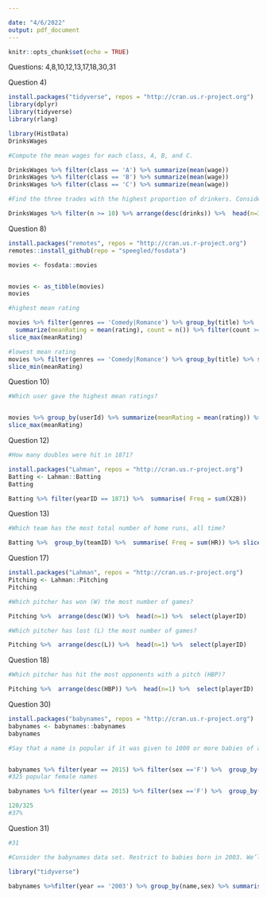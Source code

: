 ---

date: "4/6/2022"
output: pdf_document
---

```{r setup, include=FALSE}
knitr::opts_chunk$set(echo = TRUE)
```

Questions: 4,8,10,12,13,17,18,30,31

Question 4)

```{r}
install.packages("tidyverse", repos = "http://cran.us.r-project.org")
library(dplyr)
library(tidyverse)
library(rlang)
```


```{r}
library(HistData)
DrinksWages
```
```{r}
#Compute the mean wages for each class, A, B, and C.

DrinksWages %>% filter(class == 'A') %>% summarize(mean(wage))
DrinksWages %>% filter(class == 'B') %>% summarize(mean(wage))
DrinksWages %>% filter(class == 'C') %>% summarize(mean(wage))

#Find the three trades with the highest proportion of drinkers. Consider only trades with 10 or more workers in the survey.

DrinksWages %>% filter(n >= 10) %>% arrange(desc(drinks)) %>%  head(n=3)
```

Question 8)
```{r}


install.packages("remotes", repos = "http://cran.us.r-project.org") 
remotes::install_github(repo = "speegled/fosdata")

movies <- fosdata::movies


movies <- as_tibble(movies)
movies


```

```{r}
#highest mean rating

movies %>% filter(genres == 'Comedy|Romance') %>% group_by(title) %>% 
  summarize(meanRating = mean(rating), count = n()) %>% filter(count >= 50) %>%
slice_max(meanRating)
```

```{r}
#lowest mean rating
movies %>% filter(genres == 'Comedy|Romance') %>% group_by(title) %>% summarize(meanRating = mean(rating), count = n()) %>% filter(count >= 50) %>%
slice_min(meanRating)
```

Question 10)

```{r}
#Which user gave the highest mean ratings?


movies %>% group_by(userId) %>% summarize(meanRating = mean(rating)) %>%
slice_max(meanRating)

```

Question 12)
```{r}
#How many doubles were hit in 1871?

install.packages("Lahman", repos = "http://cran.us.r-project.org")
Batting <- Lahman::Batting
Batting

```



```{r}
Batting %>% filter(yearID == 1871) %>%  summarise( Freq = sum(X2B))
```

Question 13)

```{r}
#Which team has the most total number of home runs, all time?

Batting %>%  group_by(teamID) %>%  summarise( Freq = sum(HR)) %>% slice_max(Freq)
```
Question 17)

```{r}
install.packages("Lahman", repos = "http://cran.us.r-project.org")
Pitching <- Lahman::Pitching
Pitching

```



```{r}

#Which pitcher has won (W) the most number of games?

Pitching %>%  arrange(desc(W)) %>%  head(n=1) %>%  select(playerID)

```


```{r}
#Which pitcher has lost (L) the most number of games?

Pitching %>%  arrange(desc(L)) %>%  head(n=1) %>%  select(playerID)
```


Question 18) 

```{r}
#Which pitcher has hit the most opponents with a pitch (HBP)?

Pitching %>%  arrange(desc(HBP)) %>%  head(n=1) %>%  select(playerID)


```
Question 30)

```{r}
install.packages("babynames", repos = "http://cran.us.r-project.org")
babynames <- babynames::babynames
babynames
```


```{r}
#Say that a name is popular if it was given to 1000 or more babies of a single sex. How many popular female names were there in 2015? What percentage of these popular female names ended in the letter ‘a?’


babynames %>% filter(year == 2015) %>% filter(sex =='F') %>%  group_by(name) %>% filter(n >= 1000)
#325 popular female names

```

```{r}
babynames %>% filter(year == 2015) %>% filter(sex =='F') %>%  group_by(name) %>% filter(n >= 1000) %>% filter(name %>% endsWith("a"))

120/325
#37%
```




Question 31)

```{r}
#31

#Consider the babynames data set. Restrict to babies born in 2003. We’ll consider a name to be gender neutral if the number of male babies given that name is within plus or minus 20% of the number of girl babies given that name. What were the 5 most popular gender neutral names in 2003?

library("tidyverse")

babynames %>%filter(year == '2003') %>% group_by(name,sex) %>% summarise(sex,n) %>% spread(sex,n) %>% filter(!is.na(F),!is.na(M)) %>% filter(M >= 0.8*F & M <= 1.2*F) %>% summarise(n=(M+F)) %>% arrange(desc(n)) %>% head(n=5)
```

